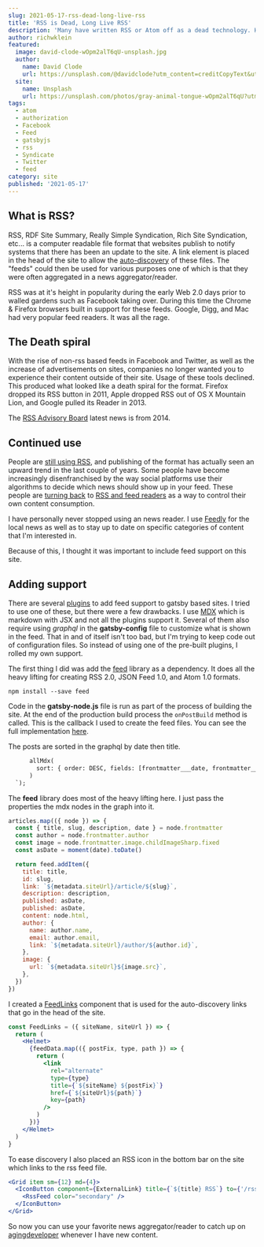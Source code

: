 ```yaml
---
slug: 2021-05-17-rss-dead-long-live-rss
title: 'RSS is Dead, Long Live RSS'
description: 'Many have written RSS or Atom off as a dead technology. However, it is alive and kicking. We explore why and how I added RSS support to this site.'
author: richwklein
featured:
  image: david-clode-wOpm2alT6qU-unsplash.jpg
  author:
    name: David Clode
    url: https://unsplash.com/@davidclode?utm_content=creditCopyText&utm_medium=referral&utm_source=unsplash
  site:
    name: Unsplash
    url: https://unsplash.com/photos/gray-animal-tongue-wOpm2alT6qU?utm_content=creditCopyText&utm_medium=referral&utm_source=unsplash
tags:
  - atom
  - authorization
  - Facebook
  - Feed
  - gatsbyjs
  - rss
  - Syndicate
  - Twitter
  - feed
category: site
published: '2021-05-17'
---
```


## What is RSS?

RSS, RDF Site Summary, Really Simple Syndication, Rich Site Syndication, etc... is a computer readable file format
that websites publish to notify systems that there has been an update to the site. A link element is placed in the
head of the site to allow the [auto-discovery](https://www.rssboard.org/rss-autodiscovery) of these files.
The &quot;feeds&quot; could then be used for various purposes one of which is that they were often aggregated in a news
aggregator/reader.

RSS was at it's height in popularity during the early Web 2.0 days prior to walled gardens such as Facebook taking over.
During this time the Chrome & Firefox browsers built in support for these feeds. Google, Digg, and Mac had very popular
feed readers. It was all the rage.

## The Death spiral

With the rise of non-rss based feeds in Facebook and Twitter, as well as the increase of advertisements on sites, companies
no longer wanted you to experience their content outside of their site. Usage of these tools declined. This produced what
looked like a death spiral for the format. Firefox dropped its RSS button in 2011, Apple dropped RSS out of OS X Mountain
Lion, and Google pulled its Reader in 2013.

The [RSS Advisory Board](https://www.rssboard.org/) latest news is from 2014.

## Continued use

People are [still using RSS](https://somedudesays.com/2020/04/rss-in-2020/), and publishing of the format has actually
seen an upward trend in the last couple of years. Some people have become increasingly disenfranchised by the way social
platforms use their algorithms to decide which news should show up in your feed. These people are
[turning back](https://atthis.link/blog/2021/rss.html) to [RSS and feed readers](http://techrights.org/2021/02/06/rss-feeds-www/)
as a way to control their own content consumption.

I have personally never stopped using an news reader. I use [Feedly](https://feedly.com/) for the local news as well as to stay up
to date on specific categories of content that I'm interested in.

Because of this, I thought it was important to include feed support on this site.

## Adding support

There are several [plugins](https://www.gatsbyjs.com/plugins/?=feed) to add feed support to gatsby based sites. I
tried to use one of these, but there were a few drawbacks. I use [MDX](https://mdxjs.com/) which is markdown with JSX
and not all the plugins support it. Several of them also require using _graphql_ in the **gatsby-config** file to
customize what is shown in the feed. That in and of itself isn't too bad, but I'm trying to keep code out of configuration files.
So instead of using one of the pre-built plugins, I rolled my own support.

The first thing I did was add the [feed](https://www.npmjs.com/package/feed) library as a dependency. It does all the
heavy lifting for creating RSS 2.0, JSON Feed 1.0, and Atom 1.0 formats.

```shell
npm install --save feed
```

Code in the **gatsby-node.js** file is run as part of the process of building the site. At the end of the production build
process the `onPostBuild` method is called. This is the callback I used to create the feed files.
You can see the full implementation [here](https://github.com/richwklein/agingdeveloper/blob/1381c628fff2e674e5a84345bd21bb8617cb0b17/gatsby-node.js#L142-L308).

The posts are sorted in the graphql by date then title.

```graphql
      allMdx(
        sort: { order: DESC, fields: [frontmatter___date, frontmatter___title] }
      )
  `);
```

The **feed** library does most of the heavy lifting here. I just pass the properties the mdx nodes in the graph into it.

```jsx
articles.map(({ node }) => {
  const { title, slug, description, date } = node.frontmatter
  const author = node.frontmatter.author
  const image = node.frontmatter.image.childImageSharp.fixed
  const asDate = moment(date).toDate()

  return feed.addItem({
    title: title,
    id: slug,
    link: `${metadata.siteUrl}/article/${slug}`,
    description: description,
    published: asDate,
    published: asDate,
    content: node.html,
    author: {
      name: author.name,
      email: author.email,
      link: `${metadata.siteUrl}/author/${author.id}`,
    },
    image: {
      url: `${metadata.siteUrl}${image.src}`,
    },
  })
})
```

I created a [FeedLinks](https://github.com/richwklein/agingdeveloper/blob/1381c628fff2e674e5a84345bd21bb8617cb0b17/src/components/FeedLinks.js)
component that is used for the auto-discovery links that go in the head of the site.

```jsx
const FeedLinks = ({ siteName, siteUrl }) => {
  return (
    <Helmet>
      {feedData.map(({ postFix, type, path }) => {
        return (
          <link
            rel="alternate"
            type={type}
            title={`${siteName} ${postFix}`}
            href={`${siteUrl}${path}`}
            key={path}
          />
        )
      })}
    </Helmet>
  )
}
```

To ease discovery I also placed an RSS icon in the bottom bar on the site which links to the rss feed file.

```jsx
<Grid item sm={12} md={4}>
  <IconButton component={ExternalLink} title={`${title} RSS`} to={'/rss.xml'}>
    <RssFeed color="secondary" />
  </IconButton>
</Grid>
```

So now you can use your favorite news aggregator/reader to catch up on [agingdeveloper](https://agingdeveloper.com/)
whenever I have new content.
